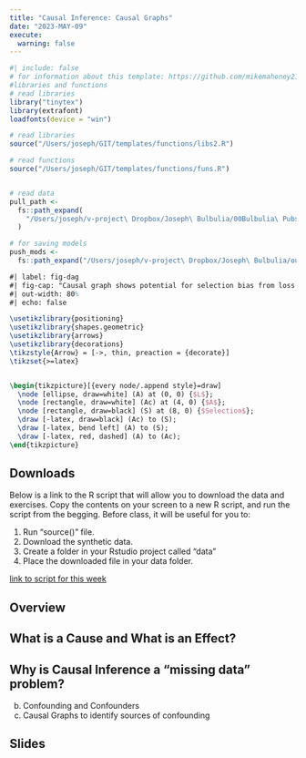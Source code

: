 ```yaml
---
title: "Causal Inference: Causal Graphs"
date: "2023-MAY-09"
execute:
  warning: false
---
```

  

```r
#| include: false
# for information about this template: https://github.com/mikemahoney218/quarto-arxiv/blob/main/template.qmd
#libraries and functions
# read libraries
library("tinytex")
library(extrafont)
loadfonts(device = "win")

# read libraries
source("/Users/joseph/GIT/templates/functions/libs2.R")

# read functions
source("/Users/joseph/GIT/templates/functions/funs.R")


# read data
pull_path <-
  fs::path_expand(
    "/Users/joseph/v-project\ Dropbox/Joseph\ Bulbulia/00Bulbulia\ Pubs/2021/DATA/time13"
  )

# for saving models
push_mods <-
  fs::path_expand("/Users/joseph/v-project\ Dropbox/Joseph\ Bulbulia/outcomewide/outcomewide-attacks/mods")

```


```tikz
#| label: fig-dag
#| fig-cap: "Causal graph shows potential for selection bias from loss to follow up or non-response. To address this, we multiply impute missing values on the assumption that missing values are random conditional on the imputation model (MAR)."
#| out-width: 80%
#| echo: false

\usetikzlibrary{positioning}
\usetikzlibrary{shapes.geometric}
\usetikzlibrary{arrows}
\usetikzlibrary{decorations}
\tikzstyle{Arrow} = [->, thin, preaction = {decorate}]
\tikzset{>=latex}


\begin{tikzpicture}[{every node/.append style}=draw]
  \node [ellipse, draw=white] (A) at (0, 0) {$L$};
  \node [rectangle, draw=white] (Ac) at (4, 0) {$A$};
  \node [rectangle, draw=black] (S) at (8, 0) {$Selection$};
  \draw [-latex, draw=black] (Ac) to (S);
  \draw [-latex, bend left] (A) to (S);
  \draw [-latex, red, dashed] (A) to (Ac);
\end{tikzpicture}
```


## Downloads

Below is a link to the R script that will allow you to download the data and exercises. Copy the contents on your screen to a new R script, and run the script from the begging. Before class, it will be useful for you to: 

1. Run "source()" file. 
2. Download the synthetic data. 
3. Create a folder in your Rstudio project called "data"
4. Place the downloaded file in your data folder.


[link to script for this week ](https://raw.githubusercontent.com/go-bayes/psych-434-2023/main/files/R/434-intro-causal-inference-week-7.R)




## Overview
  
  
  
## What is a Cause and What is an Effect? 




## Why is Causal Inference a “missing data” problem?



b. Confounding and Confounders
c. Causal Graphs to identify sources of confounding  
  
  
  
## Slides
